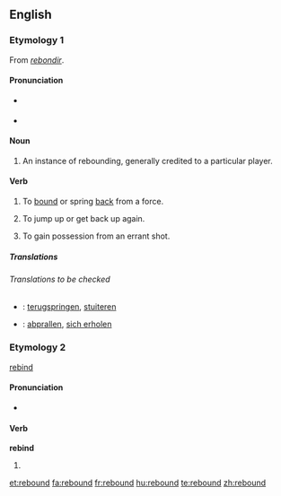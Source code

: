 ==English==

===Etymology 1===
From {{OF.}} ''[[rebondir]]''.

====Pronunciation====
*{{a|RP}} {{IPA|ri'bɑʊnd}}
*{{a|US}} {{IPA|'ribɑʊnd}}

====Noun====
{{en-noun}}

# {{sports}} An instance of rebounding, generally credited to a particular player.

====Verb====
{{en-verb|rebounds|rebounding|rebounded}}

# To [[bound]] or spring [[back]] from a force.
# {{figurative}} To jump up or get back up again.
# {{context|sports}} To gain possession from an errant shot.

=====Translations=====
{{top}}
{{mid}}
{{bottom}}

======Translations to be checked======
{{checktrans}}
*{{ttbc|Dutch}}: [[terugspringen]], [[stuiteren]]
*{{ttbc|German}}: [[abprallen]], [[sich erholen]]

===Etymology 2===
[[rebind]]

====Pronunciation====
* {{IPA|'ribɑʊnd}}

====Verb====
'''rebind'''

# {{past of|[[rebind]]}}

[[et:rebound]]
[[fa:rebound]]
[[fr:rebound]]
[[hu:rebound]]
[[te:rebound]]
[[zh:rebound]]